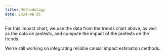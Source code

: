 ```yaml
---
title: Methodology
date: 2024-06-26
---
```


For this impact chart, we use the data from the trends chart above, as well as the data on protests, and compute the impact of the protests on the trends.

We're still working on integrating reliable causal impact estimation methods.
